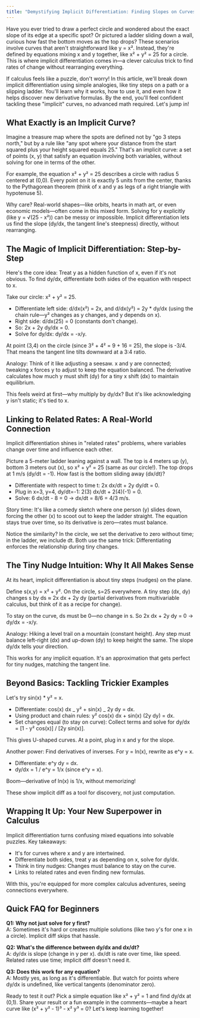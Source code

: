 ```yaml
---
title: "Demystifying Implicit Differentiation: Finding Slopes on Curves That Don't Play by the Rules"
---
```


Have you ever tried to draw a perfect circle and wondered about the exact slope of its edge at a specific spot? Or pictured a ladder sliding down a wall, curious how fast the bottom moves as the top drops? These scenarios involve curves that aren't straightforward like y = x². Instead, they're defined by equations mixing x and y together, like x² + y² = 25 for a circle. This is where implicit differentiation comes in—a clever calculus trick to find rates of change without rearranging everything.

If calculus feels like a puzzle, don't worry! In this article, we'll break down implicit differentiation using simple analogies, like tiny steps on a path or a slipping ladder. You'll learn why it works, how to use it, and even how it helps discover new derivative formulas. By the end, you'll feel confident tackling these "implicit" curves, no advanced math required. Let's jump in!

## What Exactly is an Implicit Curve?

Imagine a treasure map where the spots are defined not by "go 3 steps north," but by a rule like "any spot where your distance from the start squared plus your height squared equals 25." That's an implicit curve: a set of points (x, y) that satisfy an equation involving both variables, without solving for one in terms of the other.

For example, the equation x² + y² = 25 describes a circle with radius 5 centered at (0,0). Every point on it is exactly 5 units from the center, thanks to the Pythagorean theorem (think of x and y as legs of a right triangle with hypotenuse 5).

Why care? Real-world shapes—like orbits, hearts in math art, or even economic models—often come in this mixed form. Solving for y explicitly (like y = √(25 - x²)) can be messy or impossible. Implicit differentiation lets us find the slope (dy/dx, the tangent line's steepness) directly, without rearranging.

## The Magic of Implicit Differentiation: Step-by-Step

Here's the core idea: Treat y as a hidden function of x, even if it's not obvious. To find dy/dx, differentiate both sides of the equation with respect to x.

Take our circle: x² + y² = 25.

- Differentiate left side: d/dx(x²) = 2x, and d/dx(y²) = 2y \* dy/dx (using the chain rule—y² changes as y changes, and y depends on x).
- Right side: d/dx(25) = 0 (constants don't change).
- So: 2x + 2y dy/dx = 0.
- Solve for dy/dx: dy/dx = -x/y.

At point (3,4) on the circle (since 3² + 4² = 9 + 16 = 25), the slope is -3/4. That means the tangent line tilts downward at a 3:4 ratio.

Analogy: Think of it like adjusting a seesaw. x and y are connected; tweaking x forces y to adjust to keep the equation balanced. The derivative calculates how much y must shift (dy) for a tiny x shift (dx) to maintain equilibrium.

This feels weird at first—why multiply by dy/dx? But it's like acknowledging y isn't static; it's tied to x.

## Linking to Related Rates: A Real-World Connection

Implicit differentiation shines in "related rates" problems, where variables change over time and influence each other.

Picture a 5-meter ladder leaning against a wall. The top is 4 meters up (y), bottom 3 meters out (x), so x² + y² = 25 (same as our circle!). The top drops at 1 m/s (dy/dt = -1). How fast is the bottom sliding away (dx/dt)?

- Differentiate with respect to time t: 2x dx/dt + 2y dy/dt = 0.
- Plug in x=3, y=4, dy/dt=-1: 2(3) dx/dt + 2(4)(-1) = 0.
- Solve: 6 dx/dt - 8 = 0 → dx/dt = 8/6 = 4/3 m/s.

Story time: It's like a comedy sketch where one person (y) slides down, forcing the other (x) to scoot out to keep the ladder straight. The equation stays true over time, so its derivative is zero—rates must balance.

Notice the similarity? In the circle, we set the derivative to zero without time; in the ladder, we include dt. Both use the same trick: Differentiating enforces the relationship during tiny changes.

## The Tiny Nudge Intuition: Why It All Makes Sense

At its heart, implicit differentiation is about tiny steps (nudges) on the plane.

Define s(x,y) = x² + y². On the circle, s=25 everywhere. A tiny step (dx, dy) changes s by ds ≈ 2x dx + 2y dy (partial derivatives from multivariable calculus, but think of it as a recipe for change).

To stay on the curve, ds must be 0—no change in s. So 2x dx + 2y dy = 0 → dy/dx = -x/y.

Analogy: Hiking a level trail on a mountain (constant height). Any step must balance left-right (dx) and up-down (dy) to keep height the same. The slope dy/dx tells your direction.

This works for any implicit equation. It's an approximation that gets perfect for tiny nudges, matching the tangent line.

## Beyond Basics: Tackling Trickier Examples

Let's try sin(x) \* y² = x.

- Differentiate: cos(x) dx _ y² + sin(x) _ 2y dy = dx.
- Using product and chain rules: y² cos(x) dx + sin(x) (2y dy) = dx.
- Set changes equal (to stay on curve): Collect terms and solve for dy/dx = [1 - y² cos(x)] / [2y sin(x)].

This gives U-shaped curves. At a point, plug in x and y for the slope.

Another power: Find derivatives of inverses. For y = ln(x), rewrite as e^y = x.

- Differentiate: e^y dy = dx.
- dy/dx = 1 / e^y = 1/x (since e^y = x).

Boom—derivative of ln(x) is 1/x, without memorizing!

These show implicit diff as a tool for discovery, not just computation.

## Wrapping It Up: Your New Superpower in Calculus

Implicit differentiation turns confusing mixed equations into solvable puzzles. Key takeaways:

- It's for curves where x and y are intertwined.
- Differentiate both sides, treat y as depending on x, solve for dy/dx.
- Think in tiny nudges: Changes must balance to stay on the curve.
- Links to related rates and even finding new formulas.

With this, you're equipped for more complex calculus adventures, seeing connections everywhere.

## Quick FAQ for Beginners

**Q1: Why not just solve for y first?**  
A: Sometimes it's hard or creates multiple solutions (like two y's for one x in a circle). Implicit diff skips that hassle.

**Q2: What's the difference between dy/dx and dx/dt?**  
A: dy/dx is slope (change in y per x). dx/dt is rate over time, like speed. Related rates use time; implicit diff doesn't need it.

**Q3: Does this work for any equation?**  
A: Mostly yes, as long as it's differentiable. But watch for points where dy/dx is undefined, like vertical tangents (denominator zero).

Ready to test it out? Pick a simple equation like x² + y² = 1 and find dy/dx at (0,1). Share your result or a fun example in the comments—maybe a heart curve like (x² + y² - 1)³ - x² y³ = 0? Let's keep learning together!
